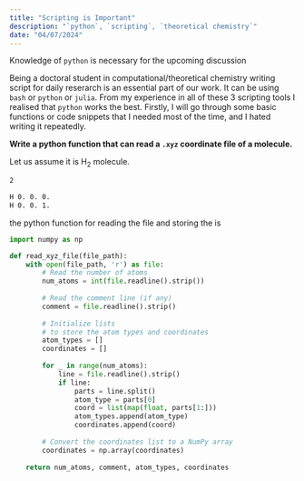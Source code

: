 ```yaml
---
title: "Scripting is Important"
description: "`python`, `scripting`, `theoretical chemistry`"
date: "04/07/2024" 
---
```


::: {.callout-note title="Disclaimer"}
Knowledge of `python` is necessary for the upcoming discussion
::: 
Being a doctoral student in computational/theoretical chemistry writing script for daily reserarch is an essential part of our work. It can be using `bash` or `python` or `julia`. From my experience in all of these 3 scripting tools I realised that `python` works the best. Firstly, I will go through some basic functions or code snippets that I needed most of the time, and I hated writing it repeatedly.

::: {.callout-important appearance="minimal"}
**Write a python function that can read a `.xyz` coordinate file of a molecule.** 
:::
Let us assume it is H~2~ molecule.

```bash{code-line-numbers="true"}
2

H 0. 0. 0.
H 0. 0. 1.
```
    
the python function for reading the file and storing the  is 

```python{code-line-numbers="true"}
import numpy as np

def read_xyz_file(file_path):
    with open(file_path, 'r') as file:
        # Read the number of atoms
        num_atoms = int(file.readline().strip())
        
        # Read the comment line (if any)
        comment = file.readline().strip()
        
        # Initialize lists 
        # to store the atom types and coordinates
        atom_types = []
        coordinates = []
        
        for _ in range(num_atoms):
            line = file.readline().strip()
            if line:  
                parts = line.split()
                atom_type = parts[0]
                coord = list(map(float, parts[1:]))
                atom_types.append(atom_type)
                coordinates.append(coord)
        
        # Convert the coordinates list to a NumPy array
        coordinates = np.array(coordinates)
    
    return num_atoms, comment, atom_types, coordinates
```

